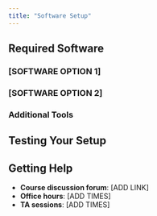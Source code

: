 ```yaml
---
title: "Software Setup"
---
```


<!-- ADD: Instructions for required software installation -->

## Required Software

### [SOFTWARE OPTION 1]

<!-- ADD: Step-by-step installation instructions -->

### [SOFTWARE OPTION 2]

<!-- ADD: Alternative software setup instructions -->

### Additional Tools

<!-- ADD: Any additional tools students need -->

## Testing Your Setup

<!-- ADD: Code snippets students can run to test their installation -->

## Getting Help

- **Course discussion forum**: [ADD LINK]
- **Office hours**: [ADD TIMES]
- **TA sessions**: [ADD TIMES]

